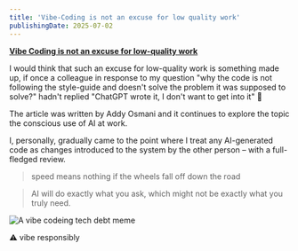 ```yaml
---
title: 'Vibe-Coding is not an excuse for low quality work'
publishingDate: 2025-07-02
---
```


**[Vibe Coding is not an excuse for low-quality work](https://addyo.substack.com/p/vibe-coding-is-not-an-excuse-for)**

I would think that such an excuse for low-quality work is something made up, if once a colleague in response to my question "why the code is not following the style-guide and doesn't solve the problem it was supposed to solve?" hadn't replied "ChatGPT wrote it, I don't want to get into it" 🫣

The article was written by Addy Osmani and it continues to explore the topic the conscious use of AI at work.

I, personally, gradually came to the point where I treat any AI-generated code as changes introduced to the system by the other person – with a full-fledged review.

> speed means nothing if the wheels fall off down the road

> AI will do exactly what you ask, which might not be exactly what you truly need.

![A vibe codeing tech debt meme](../../../shared/assets/images/notes/vibe-coding-is-not-an-excuse_meme.jpg)

⚠️ vibe responsibly
